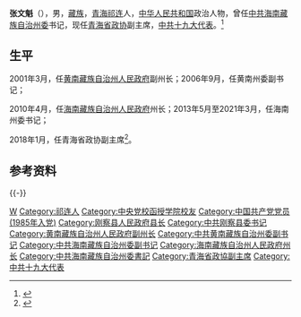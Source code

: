 {{Otheruses|other=名为张文魁的其他人物|张文魁}}

'''张文魁'''（{{bd|1961年|7月||catIdx=Zhang张}}），男，[[藏族|藏族]]，[[青海|青海]][[祁连|祁连]]人，[[中华人民共和国|中华人民共和国]]政治人物，曾任[[中共海南藏族自治州委|中共海南藏族自治州委]]书记，现任[[青海省政协|青海省政协]]副主席，[[中共十九大代表|中共十九大代表]]。<ref>{{Cite web|title=青海省新一届政协主席、副主席简历(主席多杰热 旦)|url=http://district.ce.cn/newarea/sddy/201801/29/t20180129_27961095_7.shtml|accessdate=2020-08-02|work=中国经济网|archive-date=2021-01-23|archive-url=https://web.archive.org/web/20210123194923/http://district.ce.cn/newarea/sddy/201801/29/t20180129_27961095_7.shtml}}</ref>

== 生平 ==
2001年3月，任[[黄南藏族自治州人民政府|黄南藏族自治州人民政府]]副州长；2006年9月，任黄南州委副书记；

2010年4月，任[[海南藏族自治州人民政府|海南藏族自治州人民政府]]州长；2013年5月至2021年3月，任海南州委书记；

2018年1月，任青海省政协副主席<ref>{{Cite web|title=吕刚任海南州委书记 张文魁不再担任(简历)|url=http://district.ce.cn/newarea/sddy/202103/29/t20210329_36421092_1.shtml|accessdate=2021-03-29|work=中国经济网}}</ref>。

== 参考资料 ==
{{reflist}}

{{-}}
{{start box}}
{{s-ppo|cpc}}
{{s-before|[[杜捷|杜捷]]}}
{{s-title|[[中国共产党海南藏族自治州委员会|中国共产党海南藏族自治州委员会]]书记|2013年5月－2021年3月}}
{{s-after|[[吕刚|吕刚]]}}
{{s-gov|prc}}
{{s-before|[[更藏加|更藏加]]}}
{{s-title|[[海南藏族自治州人民政府|海南藏族自治州人民政府]]州长|2010年4月－2013年5月}}
{{s-after|[[索南东智|索南东智]]}}
{{end box}}

{{青海省领导人}}

{{Authority control}}
{{DEFAULTSORT:Zhang张}}
[[Category:张姓|W]]
[[Category:祁连人|Category:祁连人]]
[[Category:中央党校函授学院校友|Category:中央党校函授学院校友]]
[[Category:中国共产党党员_(1985年入党)|Category:中国共产党党员 (1985年入党)]]
[[Category:刚察县人民政府县长|Category:刚察县人民政府县长]]
[[Category:中共刚察县委书记|Category:中共刚察县委书记]]
[[Category:黄南藏族自治州人民政府副州长|Category:黄南藏族自治州人民政府副州长]]
[[Category:中共黄南藏族自治州委副书记|Category:中共黄南藏族自治州委副书记]]
[[Category:中共海南藏族自治州委副书记|Category:中共海南藏族自治州委副书记]]
[[Category:海南藏族自治州人民政府州长|Category:海南藏族自治州人民政府州长]]
[[Category:中共海南藏族自治州委書記|Category:中共海南藏族自治州委書記]]
[[Category:青海省政協副主席|Category:青海省政協副主席]]
[[Category:中共十九大代表|Category:中共十九大代表]]

{{中国人物小作品}}